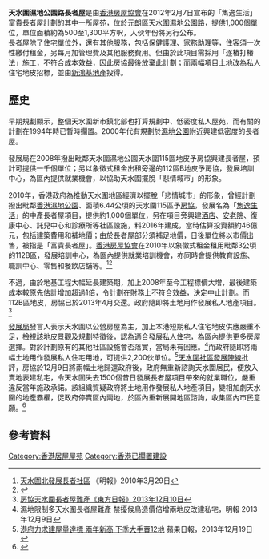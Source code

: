 '''天水圍濕地公園路長者屋'''是由[[香港房屋協會|香港房屋協會]]在2012年2月7日宣布的「雋逸生活」富貴長者屋計劃的其中一所屋苑，位於[[元朗區|元朗區]][[天水圍|天水圍]][[濕地公園路|濕地公園路]]，提供1,000個單位，單位面積約為500至1,300平方呎，入伙年份將另行公布。<br />
長者屋除了住宅單位外，還有其他服務，包括保健護理、[[家務助理|家務助理]]等，住客須一次性繳付租金，另每月加管理費及其他服務費用。但由於此項目需採用「逐樁打樁法」施工，不符合成本效益，因此房協最後放棄此計劃；而兩幅項目土地改為私人住宅地皮招標，並由[[新鴻基地產|新鴻基地產]]投得。

==歷史==
早期規劃顯示，整個天水圍新市鎮北部也打算規劃中、低密度私人屋苑，而有關的計劃在1994年時已暫時擱置。2000年代有規劃於[[濕地公園|濕地公園]]附近興建低密度的長者屋。

發展局在2008年撥出毗鄰天水圍濕地公園天水圍115區地皮予房協興建長者屋，預計可提供一千個單位；另以象徵式租金出租旁邊的112區B地皮予房協，發展培訓中心，為區內提供就業機會，以協助天水圍擺脫「悲情城市」的形象。

2010年，香港政府為推動天水圍地區經濟以擺脫「悲情城市」的形象，曾經計劃撥出毗鄰[[香港濕地公園|香港濕地公園]]、面積6.44公頃的天水圍115區予[[房協|房協]]，發展名為「[[雋逸生活|雋逸生活]]」的中產長者屋項目，提供約1,000個單位，另在項目旁興建[[酒店|酒店]]、[[安老院|安老院]]、復康中心、託兒中心和診療所等社區設施，料2016年建成，當時估算投資額約46億元，包括建築費用和補地價；由於長者屋部分須補足地價，日後單位將以市價出售，被指是「富貴長者屋」。[[香港房屋協會|香港房屋協會]]在2010年以象徵式租金租用毗鄰3公頃的112B區，發展培訓中心，為區內提供就業培訓機會，亦同時會提供教育設施、職訓中心、零售和餐飲店舗等。<ref>[http://inews.mingpao.com/htm/INews/20100329/gb11138i.htm 天水圍北發展長者社區] {{Wayback|url=http://inews.mingpao.com/htm/INews/20100329/gb11138i.htm |date=20100402141523 }} 《明報》2010年3月29日</ref><ref>{{Cite web |url=http://hk.news.yahoo.com/article/100329/4/h9fk.html |title=長者區提供試住 2014年首期落成 另撥地建職訓中心 《明報》2010年3月30日 |access-date=2010年4月6日 |archive-date=2010年4月6日 |archive-url=https://web.archive.org/web/20100406012952/http://hk.news.yahoo.com/article/100329/4/h9fk.html |dead-url=no }}</ref>

不過，由於地基工程大幅延長建築期，加上2008年至今工程標價大增，最後建築成本較原先估計增加超過1倍，令計劃在財務上不符合效益，決定中止計劃。而112B區地皮，房協已於2013年4月交還。政府隨即將土地用作發展私人地產項目。<ref>[https://orientaldaily.on.cc/cnt/news/20131210/mobile/odn-20131210-1210_00176_042.html 房協天水圍長者屋難產《東方日報》2013年12月10日]</ref>

[[發展局|發展局]]發言人表示天水圍以公營房屋為主，加上本港短期私人住宅地皮供應嚴重不足，檢視該地皮景觀及規劃特徵後，認為適合發展[[私人住宅|私人住宅]]，為區內提供更多房屋選擇。對於計劃原有的其他社區設施會否落實，當局未有回應。<ref>濕地限制多天水圍長者屋難產 禁擾候鳥造價倍增兩地皮改建私宅，明報 2013年12月9日</ref>而政府隨即將兩幅土地用作發展私人住宅用地，可提供2,200伙單位。<ref>[http://hk.apple.nextmedia.com/financeestate/art/20131219/18557518 港府力求建屋量達標 兩年新高 下季大手賣12地] {{Wayback|url=http://hk.apple.nextmedia.com/financeestate/art/20131219/18557518 |date=20131219092406 }} 蘋果日報，2013年12月19日</ref>[[天水圍社區發展陣線|天水圍社區發展陣線]]批評，房協於12月9日將兩幅土地歸還政府後，政府無重新諮詢天水圍居民，便放入賣地表建私宅，令天水圍失去1500個昔日發展長者屋項目帶來的就業職位，嚴重違反當年施政承諾。該組織質疑政府將土地用作發展私人地產項目，變相加劇天水圍的地產霸權，促政府停賣區內兩地，於區內重新展開地區諮詢，收集區內市民意願。<ref>{{Cite web |url=http://www.mpfinance.com/htm/finance/20131219/News/ea_eaa1.htm |title=今年度賣地1.37萬伙 13年最多來季推12幅地 天水圍地成焦點 明報，2013年12月19日 |access-date=2013年12月19日 |archive-url=https://web.archive.org/web/20131219083157/http://www.mpfinance.com/htm/finance/20131219/News/ea_eaa1.htm |archive-date=2013年12月19日 |dead-url=no }}</ref>

==參考資料==
{{Reflist|30em}}
[[Category:香港居屋屋苑|Category:香港居屋屋苑]]
[[Category:香港已擱置建設|Category:香港已擱置建設]]